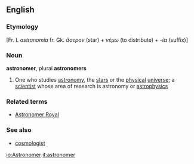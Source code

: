 ==English==

===Etymology===
[Fr. L ''astronomia'' fr. Gk. ''ἄστρον'' (star) + ''νέμω'' (to distribute) + ''-ία'' (suffix)]

===Noun===
'''astronomer''', plural '''astronomers'''
{{wikipedia}}
#One who studies [[astronomy]], the [[star]]s or the [[physical]] [[universe]]; a [[scientist]] whose area of research is astronomy or [[astrophysics]]
===Related terms===
*[[Astronomer Royal]]

===See also===
*[[cosmologist]]

[[io:Astronomer]]
[[it:astronomer]]